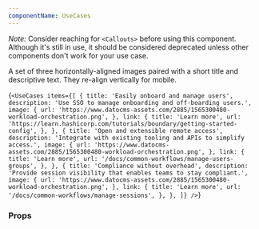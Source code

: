 ```yaml
---
componentName: UseCases
---
```

_Note:_ Consider reaching for `<Callouts>` before using this component. Although it's still in use, it should be considered deprecated unless other components don't work for your use case.

A set of three horizontally-aligned images paired with a short title and descriptive text. They re-align vertically for mobile.

<LiveComponent>{`<UseCases items={[
    {
        title: 'Easily onboard and manage users',
        description:
            'Use SSO to manage onboarding and off-boarding users.',
        image: {
            url: 'https://www.datocms-assets.com/2885/1565300480-workload-orchestration.png',
        },
        link: {
            title: 'Learn more',
            url:
            'https://learn.hashicorp.com/tutorials/boundary/getting-started-config',
        },
        },
        {
        title: 'Open and extensible remote access',
        description:
            'Integrate with existing tooling and APIs to simplify access.',
        image: {
            url: 'https://www.datocms-assets.com/2885/1565300480-workload-orchestration.png',
        },
        link: {
            title: 'Learn more',
            url: '/docs/common-workflows/manage-users-groups',
        },
        },
        {
        title: 'Compliance without overhead',
        description:
            'Provide session visibility that enables teams to stay compliant.',
        image: {
            url: 'https://www.datocms-assets.com/2885/1565300480-workload-orchestration.png',
        },
        link: {
            title: 'Learn more',
            url: '/docs/common-workflows/manage-sessions',
        },
        },
    ]}
/>`}</LiveComponent>

<UsageDetails packageJson={packageJson} />

### Props

<PropsTable props={componentProps} />
